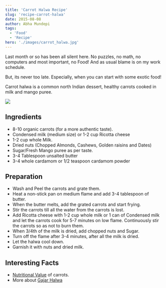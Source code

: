 ```yaml
---
title: 'Carrot Halwa Recipe'
slug: 'recipe-carrot-halwa'
date: 2015-08-08
author: Abha Mundepi
tags:
  - 'Food'
  - 'Recipe'
hero: './images/carrot_halwa.jpg'
---
```


Last month or so has been all silent here. No puzzles, no math, no
computers and most important, no Food! And as usual blame is on my work
schedule.

But, its never too late. Especially, when you can start with some
exotic food!

Carrot halwa is a common north Indian dessert, healthy carrots cooked
in milk and mango puree.

<div class='Image__Container'>
  <div class='Image__Medium'>
    <img src='https://res.cloudinary.com/sadanandsingh/image/upload/v1545501875/project/organic-carrot.jpg' />
  </div>
</div>

## Ingredients

- 8-10 organic carrots (for a more authentic taste).
- Condensed milk (medium size) or 1-2 cup Ricotta cheese
- 1-2 cup whole Milk.
- Dried nuts (Chopped Almonds, Cashews, Golden raisins and Dates)
- Sugar/Fresh Mango puree as per taste.
- 3-4 Tablespoon unsalted butter
- 3-4 whole cardamom or 1/2 teaspoon cardamom powder

## Preparation

- Wash and Peel the carrots and grate them.
- Heat a non-stick pan on medium flame and add 3-4 tablespoon of
  butter.
- When the butter melts, add the grated carrots and start frying.
- Stir the carrots till all the water from the carrots is lost.
- Add Ricotta cheese with 1-2 cup whole milk or 1 can of Condensed
  milk and let the carrots cook for 5-7 minutes on low flame.
  Continuously stir the carrots so as not to burn them.
- When 3/4th of the milk is dried, add chopped nuts and Sugar.
- Turn off the flame after 3-4 minutes, after all the milk is dried.
- Let the halwa cool down.
- Garnish it with nuts and dried milk.

## Interesting Facts

- [Nutritional Value](https://www.nutrition-and-you.com/carrots.html)
  of carrots.
- More about [Gajar Halwa](https://en.wikipedia.org/wiki/Gajar_Ka_Halwa)
